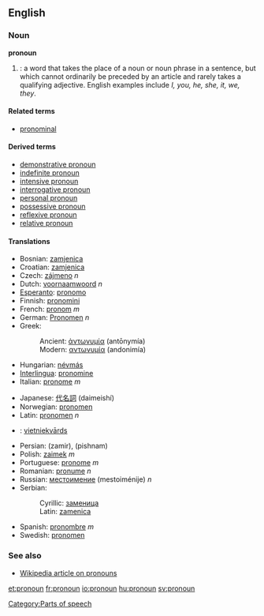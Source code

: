 ==English==
=== Noun ===
'''pronoun'''

#{{grammar}}: a word that takes the place of a noun or noun phrase in a sentence, but which cannot ordinarily be preceded by an article and rarely takes a qualifying adjective. English examples include ''I, you, he, she, it, we, they''.

====Related terms====
*[[pronominal]]

====Derived terms====
*[[demonstrative pronoun]]
*[[indefinite pronoun]]
*[[intensive pronoun]]
*[[interrogative pronoun]]
*[[personal pronoun]]
*[[possessive pronoun]]
*[[reflexive pronoun]]
*[[relative pronoun]]

==== Translations ====
{{top}}
*Bosnian: [[zamjenica#Bosnian|zamjenica]] {{f}}
*Croatian: [[zamjenica#Croatian|zamjenica]] {{f}}
*Czech: [[zájmeno]] ''n''
*Dutch: [[voornaamwoord]] ''n''
*[[Esperanto]]: [[pronomo]]
*Finnish: [[pronomini]]
*French: [[pronom]] ''m''
*German: [[Pronomen]] ''n''
*Greek:
*:Ancient: [[ἀντωνυμία]] (antōnymía) {{f}}
*:Modern: [[αντωνυμία]] (andonimía) {{f}}
*Hungarian: [[névmás]]
*[[Interlingua]]: [[pronomine]]
*Italian: [[pronome]] ''m''
{{mid}}
*Japanese: [[代名詞]] (daimeishí)
*Norwegian: [[pronomen]]
*Latin: [[pronomen]] ''n''
*{{lv}}: [[vietniekvārds]] {{m}}
*Persian: {{FAchar|[[ضمیر]]}} (zamir), {{FAchra|[[پیشنام]]}} (pishnam)
*Polish: [[zaimek]] ''m''
*Portuguese: [[pronome]] ''m''
*Romanian: [[pronume]] ''n''
*Russian: [[местоимение]] (mestoiménije) ''n''
*Serbian:
*:Cyrillic: [[заменица#Serbian|заменица]] {{f}}
*:Latin: [[zamenica#Serbian|zamenica]] {{f}}
*Spanish: [[pronombre]] ''m''
*Swedish: [[pronomen]]
{{bottom}}

===See also===
*[[w:pronoun|Wikipedia article on pronouns]]


[[Category:Parts of speech]]

[[et:pronoun]]
[[fr:pronoun]]
[[io:pronoun]]
[[hu:pronoun]]
[[sv:pronoun]]